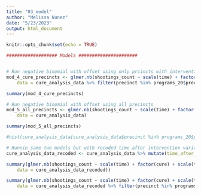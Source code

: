 ```yaml
---
title: "03_model"
author: "Melissa Nunez"
date: "5/23/2023"
output: html_document
---
```


```r
knitr::opts_chunk$set(echo = TRUE)
```


```r
################### Models ######################


# Run negative binomial with offset using only prcincts with intervention
mod_4_cure_precincts <- glmer.nb(shootings_count ~ scale(time) + factor(cure) + scale(time_after_int) + scale(arrests_count)  + offset(scale(log(p0010001))) + (1 |precinct), 
    data = cure_analysis_data %>% filter(precinct %in% programs_20$precinct))

summary(mod_4_cure_precincts)

# Run negative binomial with offset using all precincts
mod_5_all_precincts <- glmer.nb(shootings_count ~ scale(time) + factor(cure) + scale(time_after_int) + scale(arrests_count)  + offset(scale(log(p0010001))) + (1 |precinct), 
    data = cure_analysis_data)

summary(mod_5_all_precincts)

#hist(cure_analysis_data[cure_analysis_data$precinct %in% programs_20$precinct, "shootings_count"], breaks=100)

# Runnin same two models but with recoded time after intervention variable
cure_analysis_data_recoded <- cure_analysis_data %>% mutate(time_after_int_recode=time_after_int-1) %>% mutate(time_after_int_recode=ifelse(time_after_int_recode==-1,0,time_after_int_recode))

summary(glmer.nb(shootings_count ~ scale(time) + factor(cure) + scale(time_after_int_recode) + scale(arrests_count)  + offset(scale(log(p0010001))) + (1 |precinct), 
    data = cure_analysis_data_recoded))

summary(glmer.nb(shootings_count ~ scale(time) + factor(cure) + scale(time_after_int_recode) + scale(arrests_count)  + offset(scale(log(p0010001))) + (1 |precinct), 
    data = cure_analysis_data_recoded %>% filter(precinct %in% programs_20$precinct)))
```

